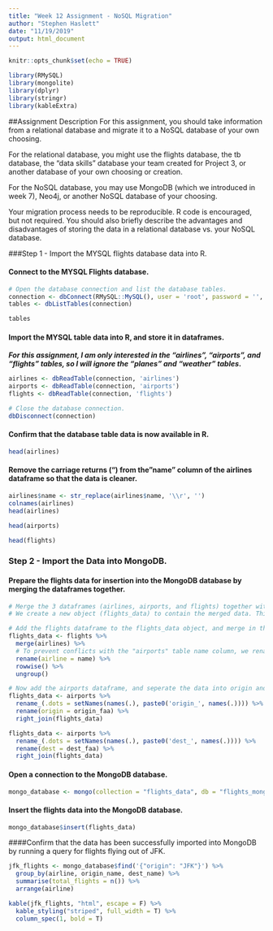 ```yaml
---
title: "Week 12 Assignment - NoSQL Migration"
author: "Stephen Haslett"
date: "11/19/2019"
output: html_document
---
```


```r
knitr::opts_chunk$set(echo = TRUE)

library(RMySQL)
library(mongolite)
library(dplyr)
library(stringr)
library(kableExtra)
```

##Assignment Description
For this assignment, you should take information from a relational database and migrate it to a NoSQL database of your own choosing.

For the relational database, you might use the flights database, the tb database, the "data skills" database your team created for Project 3, or another database of your own choosing or creation.

For the NoSQL database, you may use MongoDB (which we introduced in week 7), Neo4j, or another NoSQL database of your choosing.

Your migration process needs to be reproducible. R code is encouraged, but not required. You should also briefly describe the advantages and disadvantages of storing the data in a relational database vs. your NoSQL database.

###Step 1 - Import the MYSQL flights database data into R.


#### Connect to the MYSQL Flights database.
```r
# Open the database connection and list the database tables. 
connection <- dbConnect(RMySQL::MySQL(), user = 'root', password = '', dbname = 'flights', host = 'localhost')
tables <- dbListTables(connection)

tables
```


#### Import the MYSQL table data into R, and store it in dataframes.

**_For this assignment, I am only interested in the "airlines", "airports", and "flights" tables, so I will ignore the "planes" and "weather" tables_.**

```r
airlines <- dbReadTable(connection, 'airlines')
airports <- dbReadTable(connection, 'airports')
flights <- dbReadTable(connection, 'flights')

# Close the database connection.
dbDisconnect(connection)
```


#### Confirm that the database table data is now available in R.
```r

head(airlines)
```


#### Remove the carriage returns ("\r") from the "name" column of the airlines dataframe so that the data is cleaner.
```r
airlines$name <- str_replace(airlines$name, '\\r', '')
colnames(airlines)
head(airlines)
```


```r
head(airports)
```


```r
head(flights)
```


### Step 2 - Import the Data into MongoDB.


#### Prepare the flights data for insertion into the MongoDB database by merging the dataframes together.
```r
# Merge the 3 dataframes (airlines, airports, and flights) together with the help of the dplyr package.
# We create a new object (flights_data) to contain the merged data. This object will then be imported into the MongoDB database.

# Add the flights dataframe to the flights_data object, and merge in the airlines dataframe.
flights_data <- flights %>%
  merge(airlines) %>%
  # To prevent conflicts with the "airports" table name column, we rename the "airlines" name column to "airline".
  rename(airline = name) %>%
  rowwise() %>%
  ungroup()

# Now add the airports dataframe, and seperate the data into origin and destination airports.
flights_data <- airports %>%
  rename_(.dots = setNames(names(.), paste0('origin_', names(.)))) %>%
  rename(origin = origin_faa) %>%
  right_join(flights_data)

flights_data <- airports %>%
  rename_(.dots = setNames(names(.), paste0('dest_', names(.)))) %>%
  rename(dest = dest_faa) %>%
  right_join(flights_data)
```


#### Open a connection to the MongoDB database.
```r
mongo_database <- mongo(collection = "flights_data", db = "flights_mongo")
```

#### Insert the flights data into the MongoDB database.
```r
mongo_database$insert(flights_data)
```


####Confirm that the data has been successfully imported into MongoDB by running a query for flights flying out of JFK.
```r
jfk_flights <- mongo_database$find('{"origin": "JFK"}') %>%
  group_by(airline, origin_name, dest_name) %>%
  summarise(total_flights = n()) %>%
  arrange(airline)

kable(jfk_flights, "html", escape = F) %>%
  kable_styling("striped", full_width = T) %>%
  column_spec(1, bold = T)
```


